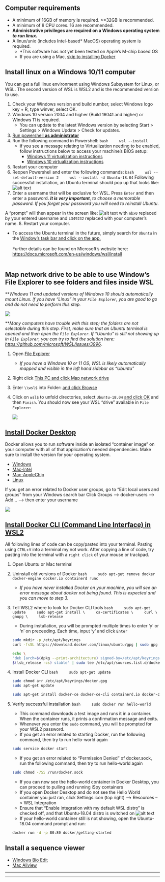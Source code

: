 
## Computer requirements
- A minimum of 16GB of memory is required. >=32GB is recommended.
- A minimum of 8 CPU cores. 16 are recommended.
- **Administrative privileges are required on a Windows operating system _to run linux_.**
- A linux/unix (includes Intel-based* MacOS) operating system is required.
    - *This software has not yet been tested on Apple's M-chip based OS
    - If you are using a Mac, [skip to installing Docker](#install-docker-desktop)



## Install linux on a Windows 10/11 computer
You can get a full linux environment using Windows Subsystem for Linux, or WSL. The second version of WSL is WSL2 and is the recommended version to use.

1. Check your Windows version and build number, select Windows logo key + R, type winver, select OK.
2. Windows 10 version 2004 and higher (Build 19041 and higher) or Windows 11 is required.
   - You can update to the latest Windows version by selecting Start > Settings > Windows Update > Check for updates.
3. <a href="./images/powershell_open.png" target="_blank">Run powershell **as administrator**</a>
4. Run the following command in Powershell:
    ```bash
    wsl --install
    ```
    - if you see a message relating to Virtualization needing to be enabled, follow instructions below to access your machine's BIOS setup:
        - [Windows 11 virtualization instructions](https://support.microsoft.com/en-us/windows/enable-virtualization-on-windows-11-pcs-c5578302-6e43-4b4b-a449-8ced115f58e1)
        - [Windows 10 virtualization instructions](https://www.geeksforgeeks.org/how-to-enable-virtualization-vt-x-in-windows-10-bios/) 
5. Restart your computer
6. Reopen Powershell and enter the following commands:
    ```bash
    wsl --set-default-version 2
    wsl --install -d Ubuntu-18.04
    ```
    Following successful installation, an Ubuntu terminal should pop up that looks like:
    ![alt text](./images/ubuntu_setub_1.png)
7. Enter a username that will be exclusive for WSL. Press `Enter` and then enter a password. **_It is very important_**, _to choose a memorable password. If you forget your password you will need to reinstall Ubuntu_. 

A "prompt" will then appear in the screen like:
    ![alt text](./images/commandprompt_wsl.png) with `nbx0` replaced by your entered username and `L349232` replaced with your computer's name.
8. Restart your computer.

- To access the Ubuntu terminal in the future, simply search for `Ubuntu` in the <a href="./images/ubuntu_open.png" target="_blank">Window's task bar and click on the app.</a> 
<br/><br/>
Further details can be found on Microsoft's website here: [https://docs.microsoft.com/en-us/windows/wsl/install](https://docs.microsoft.com/en-us/windows/wsl/install)
<br/><br/>




## Map network drive to be able to use Window's File Explorer to see folders and files inside WSL

**_Windows 11 and updated versions of Windows 10 should automatically mount Linux. If you have "Linux" in your `File Explorer`, you are good to go and do not need to perform this step._

![](./images/map_drive_win11-10_linux.png)

**_Many computers have trouble with this step; the folders are not selectable during this step. First, make sure that an Ubuntu terminal is opened and then open the `File Explorer`. If "Ubuntu" is still not showing up in `File Explorer`, you can try to find the solution here: [https://github.com/microsoft/WSL/issues/3996](https://github.com/microsoft/WSL/issues/3996)._


1. Open <a href="./images/file_explorer.png" target="_blank">File Explorer</a>
    - _If you have a Windows 10 or 11 OS, WSL is likely automatically mapped and visible in the left hand sidebar as "Ubuntu"_
2. Right click <a href="./images/map_drive_1.png" target="_blank">This PC and click Map network drive</a>
3. Enter `\\wsl$` into Folder: <a href="./images/map_drive_2.png" target="_blank">and click Browse</a>
4. Click on `wsl$` to unfold directories, select `Ubuntu-18.04` <a href="./images/map_drive_3.png" target="_blank">and click OK</a> and then `Finish`. You should now see your WSL "drive" available in `File Explorer`:

    ![](./images/map_drive_4.png)
    
    


## [Install Docker Desktop](https://www.docker.com/products/docker-desktop/)
Docker allows you to run software inside an isolated "container image" on your computer with all of that application's needed dependencies. Make sure to install the version for your operating system.

- [Windows](https://desktop.docker.com/win/main/amd64/Docker%20Desktop%20Installer.exe?utm_source=docker&utm_medium=webreferral&utm_campaign=dd-smartbutton&utm_location=header)
- [Mac-Intel](https://desktop.docker.com/mac/main/amd64/Docker.dmg?utm_source=docker&utm_medium=webreferral&utm_campaign=dd-smartbutton&utm_location=module)
- [Mac-AppleChip](https://desktop.docker.com/mac/main/arm64/Docker.dmg?utm_source=docker&utm_medium=webreferral&utm_campaign=dd-smartbutton&utm_location=module)
- [Linux](https://docs.docker.com/desktop/linux/install/)

If you get an error related to Docker user groups, go to "Edit local users and groups" from your Windows search bar
Click Groups --> docker-users --> Add... --> then enter your username

![](./images/dockerusers.png)



## [Install Docker CLI (Command Line Interface) in WSL2](https://docs.docker.com/engine/install/ubuntu/)

All following lines of code can be copy/pasted into your terminal. Pasting using `CTRL`+`V` into a terminal my not work. After copying a line of code, try pasting into the terminal with a `right click` of your mouse or trackpad. 

1. Open Ubuntu or Mac terminal
2. Uninstall old versions of Docker
    ```bash
    sudo apt-get remove docker docker-engine docker.io containerd runc
    ```
    - _If you have never installed Docker on your machine, you will see an error message about docker not being found. This is expected and you can move to step 3._
3. Tell WSL2 where to look for Docker CLI tools
    ```bash
    sudo apt-get update
    sudo apt-get install \
    ca-certificates \
    curl \
    gnupg \
    lsb-release
    ```

    - During installation, you will be prompted multiple times to enter 'y' or 'n' on preceeding. Each time, input 'y' and click `Enter`
    ```bash
    sudo mkdir -p /etc/apt/keyrings
    curl -fsSL https://download.docker.com/linux/ubuntu/gpg | sudo gpg --dearmor -o /etc/apt/keyrings/docker.gpg
    ```

    ```bash
    echo \
    "deb [arch=$(dpkg --print-architecture) signed-by=/etc/apt/keyrings/docker.gpg] https://download.docker.com/linux/ubuntu \
    $(lsb_release -cs) stable" | sudo tee /etc/apt/sources.list.d/docker.list > /dev/null
    ```
4. Install Docker CLI
    ```bash
    sudo apt-get update
    ```

    ```bash
    sudo chmod a+r /etc/apt/keyrings/docker.gpg
    sudo apt-get update
    ```

    ```bash
    sudo apt-get install docker-ce docker-ce-cli containerd.io docker-compose-plugin
    ```
5. Verify successful installation
    ```bash
    sudo docker run hello-world
    ```
    - This command downloads a test image and runs it in a container. When the container runs, it prints a confirmation message and exits.
    - Whenever you enter the `sudo` command, you will be prompted for your WSL2 password.
    - If you get an error related to starting Docker, run the following command, then try to run hello-world again
    ```bash
    sudo service docker start
    ```
    - If you get an error related to "Permission Denied" of docker.sock, run the following command, then try to run hello-world again
    ```bash
    sudo chmod -755 /run/docker.sock
    ```
    - If you can now see the hello-world container in Docker Desktop, you can proceed to pulling and running iSpy containers
    - If you open Docker Desktop and do not see the Hello World container you just ran, click Settings icon (top right) --> Resources --> WSL Integration
    - Ensure that "Enable integration with my default WSL distro" is checked off, and that Ubuntu-18.04 distro is switched on
    ![alt text](./images/WSL_docker.png)
    - If your hello-world container still is not showing, open the Ubuntu-18.04 command prompt and run:
    ```bash
    docker run -d -p 80:80 docker/getting-started
    ```




## Install a sequence viewer
- [Windows Bio Edit](https://bioedit.software.informer.com/)
- [Mac Aliview](https://ormbunkar.se/aliview/#DOWNLOAD)

<hr>
<hr>
<br/><br/>



